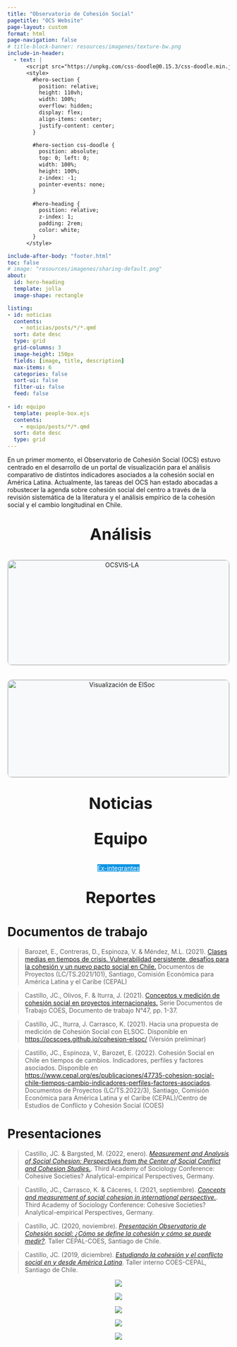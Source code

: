 ```yaml
---
title: "Observatorio de Cohesión Social"
pagetitle: "OCS Website"
page-layout: custom
format: html
page-navigation: false
# title-block-banner: resources/imagenes/texture-bw.png
include-in-header:
  - text: |
      <script src="https://unpkg.com/css-doodle@0.15.3/css-doodle.min.js"></script>
      <style>
        #hero-section {
          position: relative;
          height: 110vh;
          width: 100%;
          overflow: hidden;
          display: flex;
          align-items: center;
          justify-content: center;
        }

        #hero-section css-doodle {
          position: absolute;
          top: 0; left: 0;
          width: 100%;
          height: 100%;
          z-index: -1;
          pointer-events: none;
        }

        #hero-heading {
          position: relative;
          z-index: 1;
          padding: 2rem;
          color: white;
        }
      </style>

include-after-body: "footer.html"
toc: false
# image: "resources/imagenes/sharing-default.png"
about:
  id: hero-heading
  template: jolla
  image-shape: rectangle

listing:
- id: noticias
  contents: 
    - noticias/posts/*/*.qmd
  sort: date desc
  type: grid
  grid-columns: 3
  image-height: 150px
  fields: [image, title, description]
  max-items: 6
  categories: false
  sort-ui: false
  filter-ui: false
  feed: false  
  
- id: equipo
  template: people-box.ejs
  contents: 
    - equipo/posts/*/*.qmd
  sort: date desc
  type: grid
---
```


<div id="hero-section">

```{=HTML}
<css-doodle>
  <style>
    :doodle {
      @grid: 25x1 / 20vmin;
    }
    :container {
      perspective: 30vmin;
    }

    @place-cell: center;
    @size: 100%;

    border: @r(8px) solid @pd(
      #753F8C, #4E8AD9, #81BF24, #F2B705
    );
    @random(.1) {
      border-width: @p(12px, 16px);
      border-style: double;
    }

    border-radius: 50%;
    transform-style: preserve-3d;
    will-change: transform, opacity;
    animation: scale-up 7s linear infinite;
    animation-delay: calc(-7s / @size() * @i());

    @keyframes scale-up {
      0%, 100% {
        transform: translate3d(0, 0, 0) rotate(0);
        opacity: 0;
      }
      10% {
        opacity: 1;
      }
      95% {
        transform:
          translate3d(0, 0, 45vmin)
          rotateX(calc(@p(-1, 1) * @r(30deg, 180deg)))
          rotateY(calc(@p(-1, 1) * @r(30deg, 180deg)))
          rotateZ(calc(@p(-1, 1) * @r(30deg, 180deg)))
      }
    }
  </style>
</css-doodle>
```

:::{#hero-heading}


En un primer momento, el Observatorio de Cohesión Social (OCS) estuvo centrado en el desarrollo de un portal de visualización para el análisis comparativo de distintos indicadores asociados a la cohesión social en América Latina. Actualmente, las tareas del OCS han estado abocadas a robustecer la agenda sobre cohesión social del centro a través de la revisión sistemática de la literatura y el análisis empírico de la cohesión social y el cambio longitudinal en Chile. 
:::

</div>

::: {.section-text .light-bg}
::: {.section-container}
::: {.section-block}
::: {style="text-align: center;"}

:::{#analisish1}
:::

<p align="center" style="font-size:36px; font-weight:bold;">
<i class="bi bi-graph-up-arrow" style="margin-right: 10px;"></i>Análisis</p>



:::{#analisis}
:::

```{=HTML}

<link href="https://fonts.googleapis.com/css2?family=Roboto:wght@100;300;400;500&display=swap" rel="stylesheet">

<style>
  .wrap {
    display: grid;
    grid-template-columns: repeat(auto-fit, minmax(300px, 1fr));
    gap: 2rem;
    transition: all 0.3s ease;
  }

  .iframe-page {
    display: none;
  }

  .iframe-container iframe {
    width: 100%;
    height: 800px;
    border: none;
  }

  .tile {
    cursor: pointer;
    border: 1px solid #ccc;
    border-radius: 10px;
    overflow: hidden;
    background-color: #f8f9fa;
    transition: transform 0.2s;
  }

  .tile:hover {
    transform: scale(1.02);
  }

  .text {
    padding: 1rem;
  }

  .back-button {
    margin: 1rem 0;
    padding: 0.5rem 1rem;
    background-color: #0693e3;
    color: white;
    border: none;
    border-radius: 5px;
    cursor: pointer;
  }

  .dots {
    margin-top: 1rem;
  }

  .dots span {
    display: inline-block;
    width: 8px;
    height: 8px;
    background: #666;
    border-radius: 50%;
    margin-right: 5px;
  }
</style>

<!-- Vista principal -->
<div id="main-content" class="wrap">

  <!-- Tarjeta 1 -->
  <div class="tile" onclick="openIframe('https://jandimter.shinyapps.io/Cohesion3/')">
    <img src='imagenes/latamdark.png' alt="OCSVIS-LA" style="width: 100%;"/>
    <div class="text">
      <h1>Índices Cohesión Social Latinoamérica</h1>
      <p class="animate-text">Indicadores de Cohesión Social basado en datos encuestas LAPOP, Latinobarómetro y del World Value Survey.</p>
      <div class="dots">
        <span></span><span></span><span></span>
      </div>
    </div>
  </div>

  <!-- Tarjeta 2 -->
  <div class="tile" onclick="openIframe('https://flo.uri.sh/visualisation/16243987/embed')">
    <img src='imagenes/elsoc.png' alt="Visualización de ElSoc" style="width: 100%;"/>
    <div class="text">
      <h1>Indicadores de Cohesión Social ELSOC</h1>
      <p class="animate-text">Indicadores de Cohesión Social en Chile basado en ELSOC.</p>
      <div class="dots">
        <span></span><span></span><span></span>
      </div>
    </div>
  </div>

</div>

<!-- Contenedor de iframe (sección interna) -->
<div id="iframe-page" class="iframe-page">
  <button class="back-button" onclick="goBack()">← Volver</button>
  <div class="iframe-container">
    <iframe id="dynamic-iframe" src=""></iframe>
  </div>
</div>

<script>
  function openIframe(url) {
    document.getElementById('main-content').style.display = 'none';
    document.getElementById('iframe-page').style.display = 'block';
    document.getElementById('dynamic-iframe').src = url;
  }

  function goBack() {
    document.getElementById('dynamic-iframe').src = '';
    document.getElementById('iframe-page').style.display = 'none';
    document.getElementById('main-content').style.display = 'grid'; // aseguramos que siga siendo grid
  }
</script>


```
:::
:::
:::
:::

::: {.section-text .light-bg}
::: {.section-container}
::: {.section-block}
::: {style="text-align: center;"}

:::{#noticiash1}
:::

<p align="center" style="font-size:36px; font-weight:bold;">
<i class="bi bi-newspaper" style="margin-right: 10px;"></i>Noticias</p>



:::{#noticias}
:::

:::
:::
:::
:::

::: {.section-text .light-bg}
::: {.section-container}
::: {.section-block}
::: {style="text-align: center;"}

:::{#equipoh1}
:::

<p align="center" style="font-size:36px; font-weight:bold;">
<i class="bi bi-people-fill" style="margin-right: 10px;"></i>Equipo</p>



:::{#equipo}
:::

::: {.button}
[Ex-integrantes](alumni/index.qmd){.btn role="button" style="background-color: #0693e3; color: white; margin-top: 0em;"}
:::

:::
:::
:::
:::

::: {.section-text .light-bg}
::: {.section-container}
::: {.section-block}
::: {style="text-align: left;"}

:::{#reportesh1}
:::

<p align="center" style="font-size:36px; font-weight:bold;">
<i class="bi bi-journals" style="margin-right: 10px;"></i>Reportes</p>

# Documentos de trabajo


> Barozet, E., Contreras, D., Espinoza, V. & Méndez, M.L. (2021). [Clases medias en tiempos de crisis. Vulnerabilidad persistente, desafíos para la cohesión y un nuevo pacto social en Chile.](https://repositorio.cepal.org/bitstream/handle/11362/47184/1/S2100412_es.pdf){target="_blank"} Documentos de Proyectos (LC/TS.2021/101), Santiago, Comisión Económica para América Latina y el Caribe (CEPAL)

> Castillo, JC., Olivos, F. & Iturra, J. (2021). [Conceptos y medición de cohesión social en proyectos internacionales.](https://drive.google.com/file/d/1FvmVhdYaT_Tg4fNyUKSshv45uJdJkTWo/view){target="_blank"} Serie Documentos de Trabajo COES, Documento de trabajo N°47, pp. 1-37.

> Castillo, JC., Iturra, J. Carrasco, K. (2021). Hacia una propuesta de medición de Cohesión Social con ELSOC. Disponible en [https://ocscoes.github.io/cohesion-elsoc/](https://ocscoes.github.io/cohesion-elsoc/){target="_blank"} (Versión preliminar)

> Castillo, JC., Espinoza, V., Barozet, E. (2022). Cohesión Social en Chile en tiempos de cambios. Indicadores, perfiles y factores asociados. Disponible en [https://www.cepal.org/es/publicaciones/47735-cohesion-social-chile-tiempos-cambio-indicadores-perfiles-factores-asociados](https://www.cepal.org/es/publicaciones/47735-cohesion-social-chile-tiempos-cambio-indicadores-perfiles-factores-asociados). Documentos de Proyectos (LC/TS.2022/3), Santiago, Comisión Económica para América Latina y el Caribe (CEPAL)/Centro de Estudios de Conflicto y Cohesión Social (COES)

# Presentaciones

> Castillo, JC. & Bargsted, M. (2022, enero). [_Measurement and Analysis of Social Cohesion: Perspectives from the Center of Social Conflict and Cohesion Studies._](https://ocscoes.github.io/presentaciones/RISC-bremen-january2022.html#1){target="_blank"}. Third Academy of Sociology Conference: Cohesive Societies? Analytical-empirical Perspectives, Germany.


> Castillo, JC., Carrasco, K. & Cáceres, I. (2021, septiembre). [_Concepts and measurement of social cohesion in international perspective._](https://ocscoes.github.io/presentaciones/presentation-cohesive-societies.html#1){target="_blank"}. Third Academy of Sociology Conference: Cohesive Societies? Analytical-empirical Perspectives, Germany.


> Castillo, JC. (2020, noviembre). [_Presentación Observatorio de Cohesión social: ¿Cómo se define la cohesión y cómo se puede medir?_](https://juancarloscastillo.github.io/jc-castillo/documents/conferencias/ocs_coes2020/ocs_coes.html#1). Taller CEPAL-COES, Santiago de Chile.


> Castillo, JC. (2019, diciembre). [_Estudiando la cohesión y el conflicto social en y desde América Latina_](https://juancarloscastillo.github.io/jc-castillo/documents/CEPAL2019/pres01.html#1). Taller interno COES-CEPAL, Santiago de Chile.


:::
:::
:::
:::

::: {.section-text .logos-bg}
::: {.section-container}
::: {.section-block}
::: {style="text-align: center;"}


::: {layout-ncol=5}

[![](resources/imagenes/anid.png)](https://anid.cl)

[![](resources/imagenes/uch.png)](https://uchile.cl)

[![](resources/imagenes/puc.png)](https://www.uc.cl)

[![](resources/imagenes/udp.png)](https://www.udp.cl)

[![](resources/imagenes/uai.png)](https://www.uai.cl)

:::




:::
:::
:::
:::

<!-- ::: {.section-text .dark-bg} -->
<!-- ::: {.section-container} -->
<!-- ::: {.section-block} -->
<!-- ::: {style="text-align: left;"} -->

<!-- <p align="center" style="font-size:36px; font-weight:bold;">Acerca de Nosotros</p> -->

<!-- ::: {.grid} -->

<!-- ::: {.g-col-4 style="text-align: center;"} -->
<!-- [![](resources/imagenes/COES_Logo_sello1.png){width=50%}](https://coes.cl) -->
<!-- ::: -->

<!-- :::{.g-col-4} -->

<!-- ### Centro de Estudios de Conflicto y de Cohesión Social <br><br> -->

<!-- Diagonal Paraguay 257, <br> -->
<!-- Torre 26, Oficina 1504 <br> -->
<!-- Santiago – RM -->

<!-- Los Navegantes 1963 <br> -->
<!-- Providencia - RM -->

<!-- Contáctenos: [comunicaciones@coes.cl](mailto:comunicaciones@coes.cl) -->
<!-- ::: -->

<!-- :::{.g-col-4} -->
<!-- ### Observatorio de Cohesión Social <br><br> -->

<!-- <br> -->
<!-- Capitán Ignacio Carrera Pinto 1045, <br> -->
<!-- Facultad de Ciencias Sociales, Departamento de Sociología <br> -->
<!-- Ñuñoa – RM -->

<!-- <br> -->
<!-- ::: -->


<!-- ::: -->

<!-- ::: -->
<!-- ::: -->
<!-- ::: -->
<!-- ::: -->
